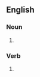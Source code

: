 ==English==

===Noun===
{{head|en|noun plural form}}

# {{plural of|plonk|lang=en}}

===Verb===
{{head|en|verb form}}

# {{en-third-person singular of|plonk}}